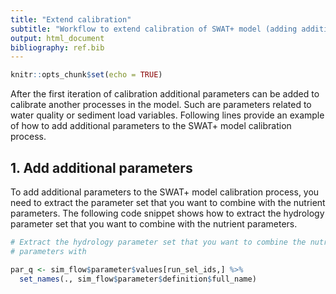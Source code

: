 ```yaml
---
title: "Extend calibration"
subtitle: "Workflow to extend calibration of SWAT+ model (adding additional parameters)"
output: html_document
bibliography: ref.bib
---
```


```r
knitr::opts_chunk$set(echo = TRUE)
```

After the first iteration of calibration additional parameters can be added to calibrate another processes in the model. Such are parameters related to water quality or sediment load variables. Following lines provide an example of how to add additional parameters to the SWAT+ model calibration process.

## 1. Add additional parameters {#hc_plus_step1}

To add additional parameters to the SWAT+ model calibration process, you need to extract the parameter set that you want to combine with the nutrient parameters. The following code snippet shows how to extract the hydrology parameter set that you want to combine with the nutrient parameters.

```r
# Extract the hydrology parameter set that you want to combine the nutrient
# parameters with

par_q <- sim_flow$parameter$values[run_sel_ids,] %>%
  set_names(., sim_flow$parameter$definition$full_name)
```
